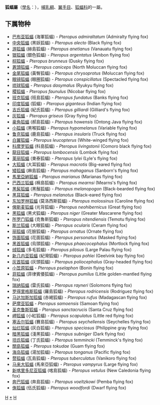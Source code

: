 {{Automatic taxobox
| taxon = Pteropus
| image = Pteropus vampyrus1.jpg
| image_caption=[[馬來大狐蝠|馬來大狐蝠]] ''Pteropus vampyrus''
| authority = Brisson, 1762
}}
'''狐蝠屬'''（[[學名|學名]]：''{{lang|la|Pteropus}}''），[[哺乳綱|哺乳綱]]、[[翼手目|翼手目]]、[[狐蝠科|狐蝠科]]的一屬。

==下属物种==
* [[巴布亚狐蝠|巴布亚狐蝠]] (海軍狐蝠) - ''Pteropus admiraltatum'' (Admiralty flying fox)
* [[中央狐蝠|中央狐蝠]] (黑妖狐蝠) - ''Pteropus alecto'' (Black flying fox)
* [[游狐蝠|游狐蝠]] (赫島狐蝠) - ''Pteropus anetianus'' (Vanauatu flying fox)
* [[银狐蝠|银狐蝠]] (銀色狐蝠) - ''Pteropus argentatus'' (Ambon flying fox)
* [[棕狐蝠|棕狐蝠]] - ''Pteropus brunneus'' (Dusky flying fox)
* [[蒼頭狐蝠|蒼頭狐蝠]] - ''Pteropus caniceps'' (North Moluccan flying fox)
* [[金尾狐蝠|金尾狐蝠]] (黃臀狐蝠) - ''Pteropus chrysoprotus'' (Moluccan flying fox)
* [[眼镜狐蝠|眼镜狐蝠]] (眼圈狐蝠) - ''Pteropus conspicillatus'' (Spectacled flying fox)
* [[琉球狐蝠|琉球狐蝠]] - ''Pteropus dasymalus'' (Ryukyu flying fox)
* [[稷狐蝠|稷狐蝠]] - ''Pteropus faunulus'' (Nicobar flying fox)
* [[班克狐蝠|班克狐蝠]] (班島狐蝠) - ''Pteropus fundatus'' (Banks flying fox)
* [[印度狐蝠|印度狐蝠]] (狐蝠) - ''Pteropus giganteus'' (Indian flying fox)
* [[吉氏狐蝠|吉氏狐蝠]] (紀氏狐蝠) - ''Pteropus gilliardi'' (Gilliard's flying fox)
* [[灰狐蝠|灰狐蝠]] - ''Pteropus griseus'' (Gray flying fox)
* [[豪角狐蝠|豪角狐蝠]] (郝島狐蝠) - ''Pteropus howensis'' (Ontong Java flying fox)
* [[小狐蝠|小狐蝠]] (黑喉狐蝠) - ''Pteropus hypomelanus'' (Variable flying fox)
* [[鲁克狐蝠|鲁克狐蝠]] (鹿島狐蝠) - ''Pteropus insularis'' (Truck flying fox)
* [[白翼狐蝠|白翼狐蝠]] - ''Pteropus leucopterus'' (White-winged flying fox)
* [[科摩罗狐蝠|科摩罗狐蝠]] (科島狐蝠) - ''Pteropus livingstonii'' (Comoro black flying fox)
* [[龍目狐蝠|龍目狐蝠]] - ''Pteropus lombocensis'' (Lombok flying fox)
* [[莱丽狐蝠|莱丽狐蝠]] (柬泰狐蝠) - ''Pteropus lylei'' (Lyle's flying fox)
* [[大狐蝠|大狐蝠]] (大耳狐蝠) - ''Pteropus macrotis'' (Big-eared flying fox)
* [[矮狐蝠|矮狐蝠]] (麻島狐蝠) - ''Pteropus mahaganus'' (Sanborn's flying fox)
* [[馬里亞納狐蝠|馬里亞納狐蝠]] - ''Pteropus marianus'' (Marianas flying fox)
* [[巴西兰狐蝠|巴西兰狐蝠]] (棉島狐蝠) - ''Pteropus mearnsi'' (Mearns's flying fox)
* [[黑髯狐蝠|黑髯狐蝠]] (黑鬚狐蝠) - ''Pteropus melanopogon'' (Black-bearded flying fox)
* [[黑耳狐蝠|黑耳狐蝠]] - ''Pteropus melanotus'' (Black-eared flying fox)
* [[东加罗林狐蝠|东加罗林狐蝠]] (莫洛西斯狐蝠) - ''Pteropus molossinus'' (Caroline flying fox)
* [[俾斯麦狐蝠|俾斯麦狐蝠]] (光背狐蝠) - ''Pteropus neohibernicus'' (Great flying fox)
* [[黑狐蝠|黑狐蝠]] (黑犬狐蝠) - ''Pteropus niger'' (Greater Mascarene flying fox)
* [[所罗门狐蝠|所罗门狐蝠]] (克魯斯狐蝠) - ''Pteropus nitendiensis'' (Temotu flying fox)
* [[斯兰狐蝠|斯兰狐蝠]] (大眼狐蝠) - ''Pteropus ocularis'' (Ceram flying fox)
* [[丽狐蝠|丽狐蝠]] (花臉狐蝠) - ''Pteropus ornatus'' (Ornate flying fox)
* [[饰面狐蝠|饰面狐蝠]] (花面狐蝠) - ''Pteropus personatus'' (Masked flying fox)
* [[黑首狐蝠|黑首狐蝠]] (烏頭狐蝠) - ''Pteropus phaecocephalus'' (Mortlock flying fox)
* [[绒狐蝠|绒狐蝠]] (多毛狐蝠) - ''Pteropus pilosus'' (Large Palau flying fox)
* [[新几内亚狐蝠|新几内亚狐蝠]] (紀灣狐蝠) - ''Pteropus pohlei'' (Geelvink bay flying fox)
* [[灰首狐蝠|灰首狐蝠]] (灰頭狐蝠) - ''Pteropus poliocephalus'' (Gray-headed flying fox)
* [[小笠原狐蝠|小笠原狐蝠]] - ''Pteropus pselaphon'' (Bonin flying fox)
* [[菲狐蝠|菲狐蝠]] (菲律賓倭狐蝠) - ''Pteropus pumilus'' (Little golden-mantled flying fox)
* [[瑞纳狐蝠|瑞纳狐蝠]] (雷氏狐蝠) - ''Pteropus rayneri'' (Solomons flying fox)
* [[罗得里格斯狐蝠|罗得里格斯狐蝠]] (羅島狐蝠) - ''Pteropus rodricensis'' (Rodriguez flying fox)
* [[马达加斯加狐蝠|马达加斯加狐蝠]] (赤褐狐蝠) - ''Pteropus rufus'' (Madagascan flying fox)
* [[萨摩亚狐蝠|萨摩亚狐蝠]] - ''Pteropus samoensis'' (Samoan flying fox)
* [[圣克鲁斯狐蝠|圣克鲁斯狐蝠]] - ''Pteropus sanctacrucis'' (Santa Cruz flying fox)
* [[岬狐蝠|岬狐蝠]] (小紅狐蝠) - ''Pteropus scapulatus'' (Little red flying fox)
* [[塞舌尔狐蝠|塞舌尔狐蝠]] (賽島狐蝠) - ''Pteropus seychellensis'' (Seychelles flying fox)
* [[灿烂狐蝠|灿烂狐蝠]] (灰白狐蝠) - ''Pteropus speciosus'' (Philippine gray flying fox)
* [[暗黑狐蝠|暗黑狐蝠]] (淺黑狐蝠) - ''Pteropus subniger'' (Dark flying fox)
* [[坦氏狐蝠|坦氏狐蝠]] (丁氏狐蝠) - ''Pteropus temmincki'' (Temminck's flying fox)
* [[關島狐蝠|關島狐蝠]] - ''Pteropus tokudae'' (Guam flying fox)
* [[海岛狐蝠|海岛狐蝠]] (湯加狐蝠) - ''Pteropus tonganus'' (Pacific flying fox)
* [[赘狐蝠|赘狐蝠]] (瓦島狐蝠) - ''Pteropus tuberculatus'' (Vanikoro flying fox)
* [[马来大狐蝠|马来大狐蝠]] (馬來亞狐蝠) - ''Pteropus vampyrus'' (Large flying fox)
* [[新喀里多尼亚狐蝠|新喀里多尼亚狐蝠]] (喀島狐蝠) - ''Pteropus vetulus'' (New Caledonia flying fox)
* [[奔巴狐蝠|奔巴狐蝠]] (奔島狐蝠) - ''Pteropus voeltzkowi'' (Pemba flying fox)
* [[侏狐蝠|侏狐蝠]] (伍氏狐蝠) - ''Pteropus woodfordi'' (Dwarf flying fox)

{{Taxonbar|from=Q1241332}}

[[Category:狐蝠科|H]]
[[Category:狐蝠屬|*]]
[[Category:1762年描述的分类群|H]]